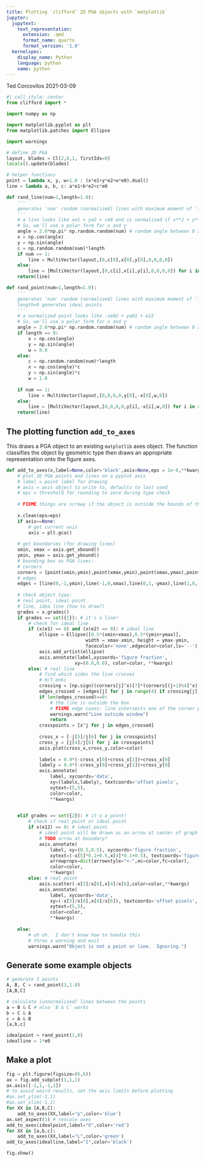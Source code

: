 ```yaml
---
title: Plotting `clifford` 2D PGA objects with `matplotlib`
jupyter:
  jupytext:
    text_representation:
      extension: .qmd
      format_name: quarto
      format_version: '1.0'
  kernelspec:
    display_name: Python
    language: python
    name: python
---
```


Ted Corcovilos
2021-03-09

```python
#| cell_style: center
from clifford import *
```

```python
import numpy as np
```

```python
import matplotlib.pyplot as plt
from matplotlib.patches import Ellipse
```

```python
import warnings
```

```python
# define 2D PGA
layout, blades = Cl(2,0,1, firstIdx=0)
locals().update(blades)
```

```python
# helper functions
point = lambda x, y, w=1.0 : (x*e1+y*e2+w*e0).dual()
line = lambda a, b, c: a*e1+b*e2+c*e0
```

```python
def rand_line(num=1,length=1.0):
    '''
    generates 'num' random (normalized) lines with maximum moment of 'length'
    '''
    # a line looks like xe1 + ye2 + ce0 and is normalized if x**2 + y**2 = 1
    # So, we'll use a polar form for x and y
    angle = 2.0*np.pi* np.random.random(num) # random angle between 0 and 2pi radians
    x = np.cos(angle)
    y = np.sin(angle)
    c = np.random.random(num)*length
    if num == 1:
        line = MultiVector(layout,[0,c[0],x[0],y[0],0,0,0,0])
    else:
        line = [MultiVector(layout,[0,c[i],x[i],y[i],0,0,0,0]) for i in range(num)]
    return(line)
```

```python
def rand_point(num=1,length=1.0):
    '''
    generates 'num' random (normalized) lines with maximum moment of 'length'.
    length=0 generates ideal points
    '''
    # a normalized point looks like -xe02 + ye01 + e12 
    # So, we'll use a polar form for x and y
    angle = 2.0*np.pi* np.random.random(num) # random angle between 0 and 2pi radians
    if length == 0:
        x = np.cos(angle)
        y = np.sin(angle)
        w = 0.0
    else:    
        c = np.random.random(num)*length
        x = np.cos(angle)*c
        y = np.sin(angle)*c
        w = 1.0
        
    if num == 1:
        line = MultiVector(layout,[0,0,0,0,y[0],-x[0],w,0])
    else:
        line = [MultiVector(layout,[0,0,0,0,y[i],-x[i],w,0]) for i in range(num)]
    return(line)
```

## The plotting function `add_to_axes`
This draws a PGA object to an existing `matplotlib` axes object. The function classifies the object by geometric type then draws an appropriate representation onto the figure axes.

```python
def add_to_axes(x,label=None,color='black',axis=None,eps = 1e-6,**kwargs):
    # plot 2D PGA points and lines on a pyplot axis
    # label = point label for drawing
    # axis = axis object to write to, defaults to last used
    # eps = threshold for rounding to zero during type check
    
    # FIXME things are screwy if the object is outside the bounds of the figure
    
    x.clean(eps=eps)
    if axis==None:
        # get current axis
        axis = plt.gca()
    
    # get boundaries (for drawing lines)
    xmin, xmax = axis.get_xbound()
    ymin, ymax = axis.get_ybound()
    # bounding box as PGA lines:
    # corners
    corners = [point(xmin,ymin),point(xmax,ymin),point(xmax,ymax),point(xmin,ymax)]
    # edges 
    edges = [line(0,-1,ymin),line(-1,0,xmax),line(0,1,-ymax),line(1,0,-xmin)]
    
    # check object type:
    # real point, ideal point
    # line, idea line (how to draw?)
    grades = x.grades()
    if grades == set({1}): # it's a line!
        # check for ideal line
        if (x(e1) == 0) and (x(e2) == 0): # ideal line
            ellipse = Ellipse([0.5*(xmin+xmax),0.5*(ymin+ymax)],
                             width = xmax-xmin, height = ymax-ymin,
                             facecolor='none',edgecolor=color,ls='--')
            axis.add_artist(ellipse)
            axis.annotate(label,xycoords='figure fraction',
                         xy=(0.8,0.8), color=color, **kwargs)
        else: # real line
            # find which sides the line crosses
            # H/T enki
            crossing = [np.sign((corners[j]^x)[7]*(corners[(j+1)%4]^x)[7])==-1 for j in range(4)]
            edges_crossed = [edges[j] for j in range(4) if crossing[j]]
            if len(edges_crossed)==0:
                # the line is outside the box
                # FIXME edge cases: line intersects one of the corner points
                warnings.warn("Line outside window")
                return
            crosspoints = [x^j for j in edges_crossed]
            
            cross_x = [-j[5]/j[6] for j in crosspoints]
            cross_y = [j[4]/j[6] for j in crosspoints]
            axis.plot(cross_x,cross_y,color=color)
            
            labelx = 0.9*(-cross_x[0]+cross_x[1])+cross_x[0]
            labely = 0.9*(-cross_y[0]+cross_y[1])+cross_y[0]
            axis.annotate(
                label, xycoords='data',
                xy=(labelx,labely), textcoords='offset pixels',
                xytext=(5,5),
                color=color,
                **kwargs)
            

    elif grades == set({2}): # it's a point!
        # check if real point or ideal point
        if x(e12) == 0: # ideal point
            # ideal point will be drawn as an arrow at center of graph
            # TODO arrow at boundary?
            axis.annotate(
                label, xy=(0.5,0.5), xycoords='figure fraction',
                xytext=(-x[5]*0.1+0.5,x[4]*0.1+0.5), textcoords='figure fraction',
                arrowprops=dict(arrowstyle="<-",ec=color,fc=color),
                color=color,
                **kwargs)
        else: # real point
            axis.scatter(-x[5]/x[6],x[4]/x[6],color=color,**kwargs)
            axis.annotate(
                label, xycoords='data',
                xy=(-x[5]/x[6],x[4]/x[6]), textcoords='offset pixels',
                xytext=(5,5),
                color=color,
                **kwargs)
           
    else:
        # uh oh.  I don't know how to handle this
        # throw a warning and exit
        warnings.warn("Object is not a point or line.  Ignoring.")
```

## Generate some example objects

```python
# generate 3 points
A, B, C = rand_point(3,1.0)
[A,B,C]
```

```python
# calculate (unnormalized) lines between the points
a = B & C # also `B & C` works
b = C & A
c = A & B
[a,b,c]
```

```python
idealpoint = rand_point(1,0)
idealline = 1*e0
```

## Make a plot

```python
fig = plt.figure(figsize=(6,6))
ax = fig.add_subplot(1,1,1)
ax.axis([-1,1,-1,1])
# to avoid weird results, set the axis limits before plotting
#ax.set_ylim(-1,1)
#ax.set_xlim(-1,1)
for XX in [A,B,C]:
    add_to_axes(XX,label="p",color='blue')
ax.set_aspect(1) # rescale axes
add_to_axes(idealpoint,label="O",color='red')
for XX in [a,b,c]:
    add_to_axes(XX,label="L",color='green')
add_to_axes(idealline,label="I",color='black')

fig.show()
```
